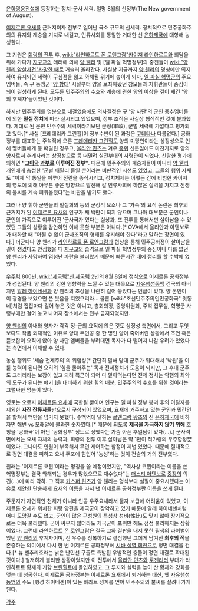 [[은하영웅전설]]에 등장하는 정치-군사 세력. 일명 8월의 신정부(The New government of August).

[[이제르론 요새]]를 근거지이자 전부로 일어난 극소 규모의 신세력. 정치적으로 민주공화주의의 유지와 계승을 기치로 내걸고, 인류사회를 통일한 거대한 신 [[은하제국]]에 대항해 농성한다.

그 기원은 [[회랑의 전투]] 후, [[wiki:"라인하르트 폰 로엔그람"카이저 라인하르트]]와 회담을 위해 가다가 [[지구교]]의 테러에 의해 [[양 웬리]] 및 [엘 파실 혁명정부]의 중진들이 [[wiki:"양 웬리 암살사건"사망한 때]]로 거슬러 올라간다. 사실상 지금까지 [[양 웬리]]의 명성에만 의지하여 유지되던 세력이 구심점을 잃고 와해될 위기에 놓이게 되자, [[엘 파실 혁명군]]의 주요 멤버들, 즉 구 동맹군 '[[양 함대]]' 시절부터 양을 보좌해왔던 참모들과 지휘관들이 중심이 되어 결성하게 된다. 모두들 민주주의의 수호와 계승에 관한 양의 이상을 깊이 새긴 '양의 후계자'들이었던 것이다.

하지만 민주주의를 명분으로 내걸었음에도 의사결정은 구 '양 사단'의 군인 중추멤버들에 의한 '''밀실 정치'''에 따라 실시되고 있었으며, 정부 조직은 사실상 형식적인 것에 불과했다. 제대로 된 문민 민주주의 세력이라기보단 군정(軍政), 군벌 세력에 가깝다고 평가되고 있다.[* 사실 [프레데리카 그린힐]이 정부수반이 된 과정은 [[쿠데타]]나 다름없다.]
공화정부를 대표하는 주석직에 오른 [[프레데리카 그린힐]]도 양의 미망인이라는 상징성으로 인해 멤버들에게 등 떠밀린 경우고, [[율리안 민츠]]는 겨우 [[중위]] 신분임에도 마찬가지로 양의 양자로서 후계자라는 상징성으로 등 떠밀려 실전부대의 사령관이 되었다. 신랄한 평가에 의하면 '''"[[고아]]와 [[과부]]로 이루어진 정부"'''.
때문에 민주주의의 계승자들이 아니라 [[양 웬리]] 개인에게 충성한 '군벌 패밀리'들일 뿐이라는 비판적인 시선도 있었고, 그들의 행위 자체도 "이제 막 통일을 이루어 전란을 종식시키고, 정치체제는 어떻든 간에 비범한 카이저의 영도에 의해 아무튼 좋은 방향으로 발전해 갈 인류사회에 하찮은 실력을 가지고 전쟁의 불씨를 계속 피워올렸다"는 비판을 받기도 했다.

그러나 양 휘하 군인들의 밀실회의 등의 군정적 요소나 그 '가족'의 요직 논란은 최후의 근거지가 된 [[이제르론 요새]]의 인구가 채 백만이 되지 않으며 그나마 대부분은 군인이나 군인의 가족으로 이루어진 '군사국가'였다는 실상과, 또 전투를 통해서만 살아남을 수 있었던 그들의 상황을 감안하면 이해 못할 부분은 아니다.[* OVA에서 율리안과 아텐보로가 대화할 때 "어쩔 수 없이 군사조직의 형태를 유지해야 한다"라고 말하는 장면이 있다.] 더군다나 양 웬리가 [[라인하르트 폰 로엔그람]]과 협상을 통해 민주공화정이 살아남을 길이 생겼다고 안심했을 때 [[지구교]]의 습격으로 엘 파실 혁명정부의 중심이나 다름 없던 양 웬리가 사망하여 엄청난 파란을 불러왔기 때문에 빠른시간 내에 정리를 할 수밖에 없었다.

[[우주력]] 800년, [[wiki:"제국력"신 제국력]] 2년의 8월 8일에 정식으로 이제르론 공화정부가 성립된다. 양 웬리의 강한 영향력을 느낄 수 있는 대목으로 [[자유행성동맹]] 건국의 아버지인 [[알레 하이네센]]과 양 웬리의 초상을 나란히 걸어 놓았다는 언급이 있다. 양 본인이 이 광경을 보았으면 쓴 웃음을 지었으리라...
물론 [wiki:"조선민주주의인민공화국" 윗동네]처럼 집집마다 걸어 놓은 것은 아니고, 총회의장, 중앙위원회, 주석 집무실, 혁명군 사령부에만 걸어 놓고 나머지 장소에서는 전부 금지되었지만.

[[양 웬리]]의 아내와 양자가 각각 정-군의 요직에 앉은 것도 상징성 측면에서, 그리고 무엇보다도 작품 외재적인 이유로 양대 주인공 중 한 명인 양이 죽어버린 상황에서 조연 혹은 듣보잡이 요직에 앉아 양 사단 멤버들을 부려대면 독자가 다 떨어져 나갈 우려가 있었다는 측면에서 이해할 수 있다.

농성 행위도 '세습 전제주의'의 위험성[* 간단히 말해 당대 군주가 위대해서 '낙원'을 이룰 능력이 된다면 오히려 '힘을 몰아주는' 독재 전제정치가 도움이 되지만, 그 후대 군주도 그러리라는 보장이 없고 되려 폭군이 되어 다 말아먹는다면 전제 정치는 악행의 최악의 도구가 된다는 얘기.]을 대비하기 위한 힘의 배분, 민주주의의 수호를 위한 것이라는 그럴싸한 명분이 있다.

영토는 오로지 [[이제르론 요새]]에 국한될 뿐이며 인구는 엘 파실 정부 붕괴 후의 이탈자를 제외한 '''자진 잔류자들'''만으로서 구성되어 있었으며, 요새에 거주하고 있는 군인과 민간인을 합쳐서 백만을 넘기지 못했다. 수백억에 달하는 [[로엔그람 왕조]]의 신 [[은하제국]]에 비하자면 해변 vs 모래알에 불과한 숫자였다.[* 때문에 되도록 '''제국을 자극하지 않기 위해''' 호칭을 '공화국'이 아닌 '공화정부' 정도로 정했다는 가슴 아픈 후일담이 있다(…).]
군사력 면에서는 요새 자체의 능력과, 회랑의 전투 이후 살아남은 약 1만여 척가량의 우주함정뿐이었다. 그나마도 인원이 부족해서 무인 제어하는 함정이 제법 있었다. 때문에 절대적으로 정면 대결을 피하고 요새 주포에 힘입어 '농성'하는 것이 전술의 거의 전부였다.

원래는 '이제르론 코뮌'이라는 명칭을 쓸 예정이었지만, "역사상 코뮌이라는 이름을 쓴 혁명정부는 결국 와해되는 경우가 많았으므로 재수없다"는 [[더스티 아텐보로]] [[중장]]의 의견(…)에 따라 각하. 그 직후 [[카스퍼 린츠]]가 양 웬리는 형식보다 실질이 중요시했다는 이유로 제안한 단순하게 요새의 이름을 따서 낸 이제르론 공화정부란 이름을 쓰게 된다.

주둔지가 자연적인 천체가 아니라 인공 우주요새라서 물자 보급에 어려움이 있었고, 이제르론 요새가 위치한 회랑 양편을 제국군이 장악하고 있기 때문에 알레 하이네센처럼 어디 도망갈 수도 없고, 군인이 많은 구성원의 특성상 성비(性比)도 맞지 않아 장기적으로는 더욱 불리했다. 굳이 싸우지 않더라도 제국군이 포위만 해도 점점 불리해지는 상황이었다.
그런데 [[라인하르트 폰 로엔그람]]은 결국 그와 결판을 내지 못한 필생의 라이벌이었던 [[양 웬리]]의 후계자이며, 전 우주를 정복하기로 결심했던 그에게 남겨진 '''최후의 적'''을 존중하는 의미에서 다시 한 번 이제르론 공화정부에 [[시바 성역 회전]]으로 정면 대결을 건다.[* 뉴 센추리호라는 낡은 난민선 구출로 촉발된 우발적인 충돌이 정면 대결로 확대된 것이다.]
철저하게 불리한 상황이었지만 이 전투에서 [[율리안 민츠]]와 [[로젠리터]] 부대가 라인하르트 황제의 기함 [[브륀힐트]]에 돌입하였고, 그 투지와 실력을 높이 산 황제와 강화를 맺는 데 성공한다.
이제르론 공화정부는 이제르론 요새에서 퇴거하는 대신, 옛 [[자유행성동맹]]의 수도 [행성 하이네센]이 있는 바라트 성계를 얻어 민주주의의 불씨를 살려나가게 된다.

[[각주]]
